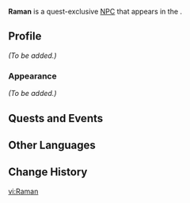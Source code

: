 {{Meta
<!-- Remove this template after adding the missing info -->
|missing_NPC_profile  = yes
<!--
|missing_NPC_idle     = yes
|missing_NPC_dialogue = yes
-->
}}
{{Character Infobox
|type             = Quest NPC
|image            = NPC Raman.png
|realname         = <!-- Optional, if different from in-game name -->
|deceased         = May die during [[The Surging Darkness]].
Conditions for keeping alive:
* Choose "A Surviving Courier's Missive" in Diverging Point #1 during ''The Surging Darkness''
* Additionally complete the optional objective
|region           = Natlan
|location         = Natlan
|affiliation      = Scions of the Canopy
|affiliation2     = Courier's Longhouse (Faction)
|title            = Courier
|ancestry         = <!-- Clan/family -->
|father           = 
|mother           = 
|spouse           = 
|sibling          = 
|child            = 
|relative         = 
|voiceEN          = 
|voiceCN          = 
|voiceJP          = 
|voiceKR          = 
}}
'''Raman''' is a quest-exclusive [[NPC]] that appears in the {{Quest|Despair Engulfs the Heavens}}.
<!--
==Location==
{{subst:#tag:gallery|
NPC Location {{subst:#titleparts:{{subst:PAGENAME}}}}.png{{subst:!}}{{subst:#titleparts:{{subst:PAGENAME}}}}'s location
NPC Location {{subst:#titleparts:{{subst:PAGENAME}}}} Context.png{{subst:!}}Additional context
}}
-->
==Profile==
<!--Detailed story/lore information goes here.-->
''(To be added.)''

===Appearance===
<!--Keep appearance section short and concise. Limit to 2 paragraphs with 3-4 sentences each.-->
''(To be added.)''

==Quests and Events==
{{Quests and Events}}
<!--
==Idle Quotes==
{{Dialogue Start}}
:{{DIcon|Idle}} {{Tx}}
::{{A|VO {{subst:#titleparts:{{subst:PAGENAME}}}} 01.ogg}} "{{Tx}}"
{{Dialogue End}}

==Dialogue==
{{Dialogue Start}}
:'''{{subst:#titleparts:{{subst:PAGENAME}}}}:''' 
:{{DIcon}}
{{Dialogue End}}

==Event Dialogue==
===Event Name===
{{Dialogue Start}}
:'''{{subst:#titleparts:{{subst:PAGENAME}}}}:'''
{{Dialogue End}}
-->
==Other Languages==
{{Other Languages|default_hidden=1
|en      = Raman
|zhs     = 拉曼
|zhs_rm  = Lāmàn
|zht     = 拉曼
|zht_rm  = Lāmàn
|ja      = ラマン
|ja_rm   = Raman
|ko      = 라만
|es      = Raman
|fr      = Raman
|ru      = Раман
|th      = Raman
|vi      = Raman
|de      = Raman
|id      = Raman
|pt      = Raman
|tr      = Raman
|it      = Raman
}}

==Change History==
{{Change History|5.1}}
<!--
==References==
{{Reflist}}
-->

[[vi:Raman]]